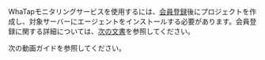 WhaTapモニタリングサービスを使用するには、[会員登録](https://www.whatap.io/ja/signup/)後にプロジェクトを作成し、対象サーバーにエージェントをインストールする必要があります。会員登録に関する詳細については、[次の文書](../account/account-manage)を参照してください。

<Xclude product="oracle-pro,oracle,db2,sapase">

次の動画ガイドを参照してください。

</Xclude>
